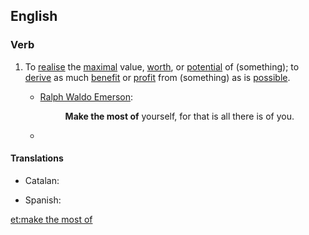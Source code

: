 ==English==

===Verb===
{{en-verb|head=[[make]] [[the]] [[most]] [[of]]|makes the most of|making the most of|made the most of}}

# {{context|idiomatic|transitive|lang=en}} To [[realise]] the [[maximal]] value, [[worth]], or [[potential]] of (something); to [[derive]] as much [[benefit]] or [[profit]] from (something) as is [[possible]].
#* [[w:Ralph Waldo Emerson|Ralph Waldo Emerson]]:
#*: '''Make the most of''' yourself, for that is all there is of you. 
#* {{quote-news
|year=2011
|date=Jan. 25
|author=Les Roopanarine
|title=Wigan   1 - 2   Aston Villa
|work=BBC
|url=http://news.bbc.co.uk/sport2/hi/football/eng_prem/9369947.stm
|page=
|passage=But with the home side likewise unable to '''make the most of''' a period of first-half ascendancy, Villa were swift to make amends on the restart.}}

====Translations====
{{trans-top|realise the maximal value, worth, or potential of}}
* Catalan: {{t+|ca|aprofitar}}
{{trans-mid}}
* Spanish: {{t+|es|aprovechar}}
{{trans-bottom}}

[[et:make the most of]]
